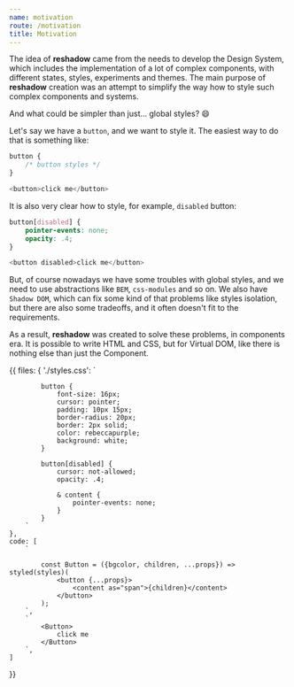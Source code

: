 ```yaml
---
name: motivation
route: /motivation
title: Motivation
---
```



The idea of **reshadow** came from the needs to develop the Design System, which includes the implementation of a lot of complex components, with different states, styles, experiments and themes.
The main purpose of **reshadow** creation was an attempt to simplify the way how to style such complex components and systems.

And what could be simpler than just... global styles? 😄

Let's say we have a `button`, and we want to style it. The easiest way to do that is something like:

```css
button {
    /* button styles */
}
```
```js
<button>click me</button>
```

It is also very clear how to style, for example, `disabled` button:

```css
button[disabled] {
    pointer-events: none;
    opacity: .4;
}
```
```js
<button disabled>click me</button>
```

But, of course nowadays we have some troubles with global styles, and we need to use abstractions like `BEM`, `css-modules` and so on.
We also have `Shadow DOM`, which can fix some kind of that problems like styles isolation, but there are also some tradeoffs, and it often doesn't fit to the requirements.

As a result, **reshadow** was created to solve these problems, in components era.
It is possible to write HTML and CSS, but for Virtual DOM, like there is nothing else than just the Component.

<Editor filename={__filename}>{{
    files: {
        './styles.css': `

            button {
                font-size: 16px;
                cursor: pointer;
                padding: 10px 15px;
                border-radius: 20px;
                border: 2px solid;
                color: rebeccapurple;
                background: white;
            }

            button[disabled] {
                cursor: not-allowed;
                opacity: .4;

                & content {
                    pointer-events: none;
                }
            }
        `
    },
    code: [
        `

            const Button = ({bgcolor, children, ...props}) => styled(styles)(
                <button {...props}>
                    <content as="span">{children}</content>
                </button>
            );
        `,
        `
            <Button>
                click me
            </Button>
        `,
    ]
}}
</Editor>

